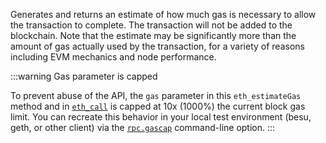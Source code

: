 Generates and returns an estimate of how much gas is necessary to allow the transaction to complete. The transaction will not be added to the blockchain. Note that the estimate may be significantly more than the amount of gas actually used by the transaction, for a variety of reasons including EVM mechanics and node performance.

:::warning Gas parameter is capped

To prevent abuse of the API, the `gas` parameter in this `eth_estimateGas` method and in [`eth_call`](../ethereum/json-rpc-methods/eth_call.mdx) is capped at 10x (1000%) the current block gas limit. You can recreate this behavior in your local test environment (besu, geth, or other client) via the [`rpc.gascap`](https://geth.ethereum.org/docs/fundamentals/command-line-options#commands) command-line option.
:::
